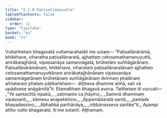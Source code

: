 ```yaml
---
title: "2.2.8 Paṭisallānasutta"
tableOfContents: false
sidebar:
  order: 11
type: "tipitaka"
basket: "su"
book: "it"
---
```



<DynamicBreadcrumb />

<Division number="45" book="it">

<Paragraph number="287" book="it">
Vuttañhetaṃ bhagavatā vuttamarahatāti me sutaṃ—
</Paragraph>

<Paragraph number="288" book="it">
“Paṭisallānārāmā, bhikkhave, viharatha paṭisallānaratā, ajjhattaṃ cetosamathamanuyuttā, anirākatajjhānā, vipassanāya samannāgatā, brūhetāro suññāgārānaṃ. Paṭisallānārāmānaṃ, bhikkhave, viharataṃ paṭisallānaratānaṃ ajjhattaṃ cetosamathamanuyuttānaṃ anirākatajjhānānaṃ vipassanāya samannāgatānaṃ brūhetānaṃ suññāgārānaṃ dvinnaṃ phalānaṃ aññataraṃ phalaṃ pāṭikaṅkhaṃ—  diṭṭheva dhamme aññā, sati vā upādisese anāgāmitā”ti. Etamatthaṃ bhagavā avoca. Tatthetaṃ iti vuccati—
</Paragraph>

<Paragraph number="289" type="verses" book="it">
_“Ye santacittā nipakā,_  
_satimanto ca jhāyino;_  
_Sammā dhammaṃ vipassanti,_  
_kāmesu anapekkhino._  

</Paragraph>

<Paragraph number="290" type="verses" book="it">
_Appamādaratā santā,_  
_pamāde bhayadassino;_  
_Abhabbā parihānāya,_  
_nibbānasseva santike”ti._  

</Paragraph>

<Paragraph number="291" book="it">
Ayampi attho vutto bhagavatā, iti me sutanti.

</Paragraph>
</Division>

<Paragraph number="292" type="center" book="it">
Aṭṭhamaṃ.
</Paragraph>
